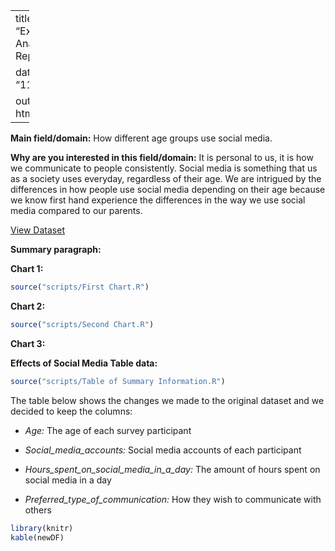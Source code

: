 
---
title: "Exploratory Anaylsis Report"

date: "11/13/2020"

output: html_document
---



**Main field/domain:** How different age groups use social media.

**Why are you interested in this field/domain:** It is personal to us, it is how we communicate to people consistently. Social media is something that us as a society uses everyday, regardless of their age. We are intrigued by the differences in how people use social media depending on their age because we know first hand experience the differences in the way we use social media compared to our parents.





[View Dataset](https://raw.githubusercontent.com/info201b-au20/info201-final-group-project/gh-pages/Effects%20of%20Social%20Media%20(Responses).csv)







**Summary paragraph:**




**Chart 1:**
```r
source("scripts/First Chart.R")
```
**Chart 2:**
```r
source("scripts/Second Chart.R")
```
**Chart 3:**


**Effects of Social Media Table data:**

```r
source("scripts/Table of Summary Information.R")
```

The table below shows the changes we made to the original dataset and we decided to keep the columns:

* *Age:* The age of each survey participant

* *Social_media_accounts:* Social media accounts of each participant

* *Hours_spent_on_social_media_in_a_day:* The amount of hours spent on social media in a day

* *Preferred_type_of_communication:* How they wish to communicate with others

```r
library(knitr)
kable(newDF)
```







